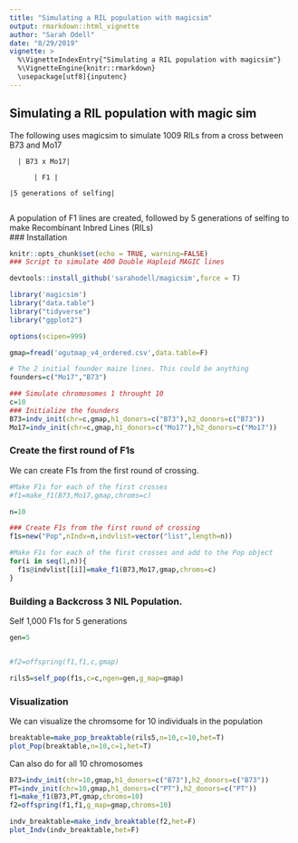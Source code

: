 ```yaml
---
title: "Simulating a RIL population with magicsim"
output: rmarkdown::html_vignette
author: "Sarah Odell"
date: "8/29/2019"
vignette: >
  %\VignetteIndexEntry{"Simulating a RIL population with magicsim"}
  %\VignetteEngine{knitr::rmarkdown}
  \usepackage[utf8]{inputenc}
---
```


## Simulating a RIL population with magic sim

The following uses magicsim to simulate 1009 RILs from a cross between B73 and Mo17

      | B73 x Mo17|

          | F1 | 
          
    |5 generations of selfing|
                        
A population of F1 lines are created, followed by 5 generations of selfing to make Recombinant Inbred Lines (RILs)                 
### Installation
```r
knitr::opts_chunk$set(echo = TRUE, warning=FALSE)
### Script to simulate 400 Double Haploid MAGIC lines

devtools::install_github('sarahodell/magicsim',force = T)

library('magicsim')
library("data.table")
library("tidyverse")
library("ggplot2")

options(scipen=999)
```

```r

gmap=fread('ogutmap_v4_ordered.csv',data.table=F)

# The 2 initial founder maize lines. This could be anything
founders=c("Mo17","B73")

### Simulate chromosomes 1 throught 10
c=10
### Initialize the founders
B73=indv_init(chr=c,gmap,h1_donors=c("B73"),h2_donors=c("B73"))
Mo17=indv_init(chr=c,gmap,h1_donors=c("Mo17"),h2_donors=c("Mo17"))

```

### Create the first round of F1s

We can create F1s from the first round of crossing.

```r
#Make F1s for each of the first crosses
#f1=make_f1(B73,Mo17,gmap,chroms=c)

n=10

### Create F1s from the first round of crossing
f1s=new("Pop",nIndv=n,indvlist=vector("list",length=n))

#Make F1s for each of the first crosses and add to the Pop object
for(i in seq(1,n)){
  f1s@indvlist[[i]]=make_f1(B73,Mo17,gmap,chroms=c)
}
```

### Building a Backcross 3 NIL Population.

Self 1,000 F1s for 5 generations

```r
gen=5


#f2=offspring(f1,f1,c,gmap)

rils5=self_pop(f1s,c=c,ngen=gen,g_map=gmap)
```


### Visualization

We can visualize the chromsome for 10 individuals in the population
```r
breaktable=make_pop_breaktable(rils5,n=10,c=10,het=T)
plot_Pop(breaktable,n=10,c=1,het=T)
```

Can also do for all 10 chromosomes

```r
B73=indv_init(chr=10,gmap,h1_donors=c("B73"),h2_donors=c("B73"))
PT=indv_init(chr=10,gmap,h1_donors=c("PT"),h2_donors=c("PT"))
f1=make_f1(B73,PT,gmap,chroms=10)
f2=offspring(f1,f1,g_map=gmap,chroms=10)

indv_breaktable=make_indv_breaktable(f2,het=F)
plot_Indv(indv_breaktable,het=F)
```
